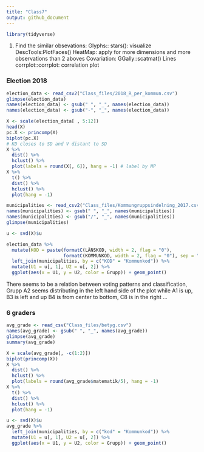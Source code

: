 ```yaml
---
title: "Class7"
output: github_document
---
```


```r
library(tidyverse)
```
1. Find the similar obsevations:
Glyphs:: stars(): visualize
        DescTools:PlotFaces()
        HeatMap: apply for more dimensions and more observations than 2 aboves
Covariation: GGally::scatmat()
             Lines
             corrplot::corrplot: correlation plot

### Election 2018
```r
election_data <- read_csv2("Class_files/2018_R_per_kommun.csv")
glimpse(election_data)
names(election_data) <- gsub(" ", "_", names(election_data))
names(election_data) <- gsub("-", "_", names(election_data))

X <- scale(election_data[ , 5:12])
head(X)
pc.X <- princomp(X)
biplot(pc.X)
# KD closes to SD and V distant to SD
X %>%
  dist() %>%
  hclust() %>%
  plot(labels = round(X[, 6]), hang = -1) # label by MP
X %>%
  t() %>%
  dist() %>%
  hclust() %>%
  plot(hang = -1)

municipalities <- read_csv2("Class_files/Kommungruppsindelning_2017.csv")
names(municipalities) <- gsub(" ", "_", names(municipalities))
names(municipalities) <- gsub("/", "_", names(municipalities))
glimpse(municipalities)

u <- svd(X)$u

election_data %>%
  mutate(KOD = paste(formatC(LÄNSKOD, width = 2, flag = "0"), 
                     formatC(KOMMUNKOD, width = 2, flag = "0"), sep = "")) %>%
  left_join(municipalities, by = c("KOD" = "Kommunkod")) %>%
  mutate(U1 = u[, 1], U2 = u[, 2]) %>%
  ggplot(aes(x = U1, y = U2, color = Grupp)) + geom_point()
```
There seems to be a relation between voting patterns and classification, Grupp A2 seems distributing in the left hand side of the plot while A1 is up, B3 is left and up B4 is from center to bottom, C8 is in the right ...

### 6 graders
```r
avg_grade <- read_csv("Class_files/betyg.csv")
names(avg_grade) <- gsub(" ", "_", names(avg_grade))
glimpse(avg_grade)
summary(avg_grade)

X = scale(avg_grade[, -c(1:2)])
biplot(princomp(X))
X %>%
  dist() %>%
  hclust() %>%
  plot(labels = round(avg_grade$matematik/5), hang = -1) 
X %>%
  t() %>%
  dist() %>%
  hclust() %>%
  plot(hang = -1)

u <- svd(X)$u
avg_grade %>%
  left_join(municipalities, by = c("kod" = "Kommunkod")) %>%
  mutate(U1 = u[, 1], U2 = u[, 2]) %>%
  ggplot(aes(x = U1, y = U2, color = Grupp)) + geom_point()
```

